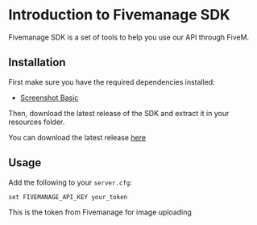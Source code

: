 # Introduction to Fivemanage SDK

Fivemanage SDK is a set of tools to help you use our API through FiveM.

## Installation

First make sure you have the required dependencies installed:
- [Screenshot Basic](https://github.com/citizenfx/screenshot-basic)

Then, download the latest release of the SDK and extract it in your resources folder.

You can download the latest release [here](https://github.com/fivemanage/sdk/releases)

## Usage
Add the following to your `server.cfg`:
```
set FIVEMANAGE_API_KEY your_token
```
This is the token from Fivemanage for image uploading